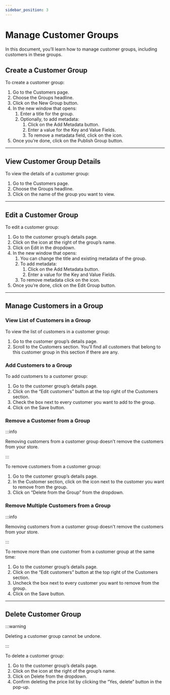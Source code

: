 ```yaml
---
sidebar_position: 3
---
```


# Manage Customer Groups

In this document, you’ll learn how to manage customer groups, including customers in these groups.

## Create a Customer Group

To create a customer group:

1. Go to the Customers page.
2. Choose the Groups headline.
3. Click on the New Group button.
4. In the new window that opens:
    1. Enter a title for the group.
    2. Optionally, to add metadata:
        1. Click on the Add Metadata button.
        2. Enter a value for the Key and Value Fields.
        3. To remove a metadata field, click on the <UiIcon lightIcon="https://i.imgur.com/7hztVhj.png" darkIcon="https://i.imgur.com/1yp4PNt.png" alt="trash" /> icon.
5. Once you’re done, click on the Publish Group button.

---

## View Customer Group Details

To view the details of a customer group:

1. Go to the Customers page.
2. Choose the Groups headline.
3. Click on the name of the group you want to view.

---

## Edit a Customer Group

To edit a customer group:

1. Go to the customer group’s details page.
2. Click on the <UiIcon lightIcon="https://i.imgur.com/1ordBC6.png" darkIcon="https://i.imgur.com/dSwWYBH.png" alt="three dots" /> icon at the right of the group’s name.
3. Click on Edit in the dropdown.
4. In the new window that opens:
    1. You can change the title and existing metadata of the group.
    2. To add metadata:
        1. Click on the Add Metadata button.
        2. Enter a value for the Key and Value Fields.
    3. To remove metadata click on the <UiIcon lightIcon="https://i.imgur.com/7hztVhj.png" darkIcon="https://i.imgur.com/1yp4PNt.png" alt="trash" /> icon.
5. Once you’re done, click on the Edit Group button.

---

## Manage Customers in a Group

### View List of Customers in a Group

To view the list of customers in a customer group:

1. Go to the customer group’s details page.
2. Scroll to the Customers section. You’ll find all customers that belong to this customer group in this section if there are any.

### Add Customers to a Group

To add customers to a customer group:

1. Go to the customer group’s details page.
2. Click on the “Edit customers” button at the top right of the Customers section.
3. Check the box next to every customer you want to add to the group.
4. Click on the Save button.

### Remove a Customer from a Group

:::info

Removing customers from a customer group doesn't remove the customers from your store.

:::

To remove customers from a customer group:

1. Go to the customer group’s details page.
2. In the Customer section, click on the <UiIcon lightIcon="https://i.imgur.com/1ordBC6.png" darkIcon="https://i.imgur.com/dSwWYBH.png" alt="three dots" /> icon next to the customer you want to remove from the group.
3. Click on “Delete from the Group” from the dropdown.

### Remove Multiple Customers from a Group

:::info

Removing customers from a customer group doesn't remove the customers from your store.

:::

To remove more than one customer from a customer group at the same time:

1. Go to the customer group’s details page.
2. Click on the “Edit customers” button at the top right of the Customers section.
3. Uncheck the box next to every customer you want to remove from the group.
4. Click on the Save button.

---

## Delete Customer Group

:::warning

Deleting a customer group cannot be undone.

:::

To delete a customer group:

1. Go to the customer group’s details page.
2. Click on the <UiIcon lightIcon="https://i.imgur.com/1ordBC6.png" darkIcon="https://i.imgur.com/dSwWYBH.png" alt="three dots" /> icon at the right of the group’s name.
3. Click on Delete from the dropdown.
4. Confirm deleting the price list by clicking the “Yes, delete” button in the pop-up.